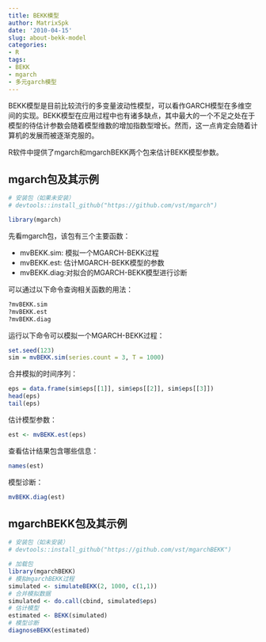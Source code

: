 ```yaml
---
title: BEKK模型
author: MatrixSpk
date: '2010-04-15'
slug: about-bekk-model
categories:
- R
tags:
- BEKK
- mgarch
- 多元garch模型
---
```

BEKK模型是目前比较流行的多变量波动性模型，可以看作GARCH模型在多维空间的实现。BEKK模型在应用过程中也有诸多缺点，其中最大的一个不足之处在于模型的待估计参数会随着模型维数的增加指数型增长。然而，这一点肯定会随着计算机的发展而被逐渐克服的。

R软件中提供了mgarch和mgarchBEKK两个包来估计BEKK模型参数。

## mgarch包及其示例

```R
# 安装包（如果未安装）
# devtools::install_github("https://github.com/vst/mgarch")

library(mgarch)
```

先看mgarch包，该包有三个主要函数：

* mvBEKK.sim: 模拟一个MGARCH-BEKK过程
* mvBEKK.est: 估计MGARCH-BEKK模型的参数
* mvBEKK.diag:对拟合的MGARCH-BEKK模型进行诊断

可以通过以下命令查询相关函数的用法：

```R
?mvBEKK.sim
?mvBEKK.est
?mvBEKK.diag
```

运行以下命令可以模拟一个MGARCH-BEKK过程：

```r
set.seed(123)
sim = mvBEKK.sim(series.count = 3, T = 1000)
```

合并模拟的时间序列：

```R
eps = data.frame(sim$eps[[1]], sim$eps[[2]], sim$eps[[3]]) 
head(eps)
tail(eps)
```

估计模型参数：

```R
est <- mvBEKK.est(eps)
```

查看估计结果包含哪些信息：

```R
names(est)
```

模型诊断：

```R
mvBEKK.diag(est)
```

## mgarchBEKK包及其示例

```r
# 安装包（如未安装）
# devtools::install_github("https://github.com/vst/mgarchBEKK")
```

```R
# 加载包
library(mgarchBEKK)
# 模拟mgarchBEKK过程
simulated <- simulateBEKK(2, 1000, c(1,1))
# 合并模拟数据
simulated <- do.call(cbind, simulated$eps)
# 估计模型
estimated <- BEKK(simulated)
# 模型诊断
diagnoseBEKK(estimated)
```

